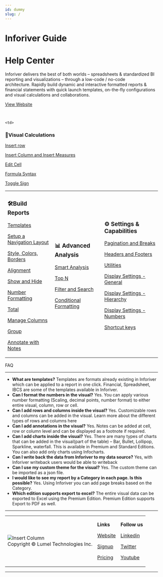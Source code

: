 ```yaml
---
id: dummy
slug: /
---
```



# Inforiver Guide

# Help Center

Inforiver delivers the best of both worlds – spreadsheets & standardized BI reporting and visualizations – through a low-code / no-code architecture. Rapidly build dynamic and interactive formatted reports & financial statements with quick launch templates, on-the-fly configurations and visual calculations and collaborations.

[View Website](https://inforiver.com)

<ReactPlayer url='https://www.youtube.com/watch?v=KsKeozY0mmk' /> 
<br/>
<table>
  <tr>
<td>

### 🛠Build Reports

[Templates](/build/Template)

[Setup a Navigation Layout](/build/setup-a-navigation-layout)

[Style, Colors, Borders](/build/Style,color,border)

[Alignment](/build/alignment)

[Show and Hide](/build/showandhide)

[Number Formatting](/build/number-formatting)

[Total](/build/Total)

[Manage Columns](/build/Managecolumn)

[Group](/build/Group)

[Annotate with Notes](/build/Annotatenotes)

</td>
 
    <td>

### 🧮Visual Calculations

[Insert row](/visual/insert-row)

[Insert Column and Insert Measures](/visual/insert-column-and-insert-measures)

[Edit Cell](/visual/Editcell)

[Formula Syntax ](/visual/formula-list)

[Toggle Sign](/visual/toggle-sign)

</td> 
<td>

### 📊 Advanced Analysis

[Smart Analysis](/analyze/Smartanalysis)

[Top N](/analyze/TopN)

[Filter and Search](/analyze/filter-and-search)

[Conditional Formatting](/analyze/conditional-formatting)
  </td>
  <td>

### ⚙ Settings & Capabilities

[Pagination and Breaks](/settings/pagination-and-breaks)

[Headers and Footers](/settings/headers-and-footers)

[Utilities](/settings/utilities)
 
[Display Settings - General](/settings/display-settings---general)

[Display Settings - Hierarchy](/settings/display-settings---hierarchy)

[Display Settings - Numbers](/settings/display-settings---numbers)

[Shortcut keys](/settings/shortcut-keys)

 </td>
 </tr>
</table>

FAQ

---

- **What are templates?**
  Templates are formats already existing in Inforiver which can be applied to a report in one click. Financial, Spreadsheet, IBCS are some of the templates available in Inforiver.
- **Can I format the numbers in the visual?**
  Yes. You can apply various number formatting (Scaling, decimal points, number format) to either entire visual, column, row or cell.
- **Can I add rows and columns inside the visual?**
  Yes. Customizable rows and columns can be added in the visual. Learn more about the different types of rows and columns here
- **Can I add annotations in the visual?**
  Yes. Notes can be added at cell, row or column level and can be displayed as a footnote if required.
- **Can I add charts inside the visual?**
  Yes. There are many types of charts that can be added in the visual(part of the table) – Bar, Bullet, Lollipop, Sparkline, waterfall. This is available in Premium and Standard Editions. You can also add only charts using Infocharts.
- **Can I write back the data from Inforiver to my data source?**
  Yes, with Inforiver writeback users would be able to writeback
- **Can I use my custom theme for the visual?**
  Yes. The custom theme can be imported as a json file.
- **I would like to see my report by a Category in each page. Is this possible?**
  Yes. Using Inforiver you can add page breaks based on the Category.
- **Which edition supports export to excel?**
  The entire visual data can be exported to Excel using the Premium Edition. Premium Edition supports Export to PDF as well.



---
<table>
  <tr>
<td>
<div class="left">
  <Zoom>
    <img alt="Insert Column" src={useBaseUrl("img/inforiver-logo.svg")} />
  </Zoom>
</div>
Copyright © Lumel Technologies Inc.
</td>
<td>

**Links**

[Website](https://inforiver.com/)

[Signup](https://inforiver.com/professional/trial/)

[Pricing](https://inforiver.com/pricing/)
</td>
<td>

**Follow us**

[Linkedin](https://www.linkedin.com/company/info-river/)

[Twitter](https://twitter.com/inforiverbi)

[Youtube](https://www.youtube.com/channel/UCCsM_ewPSPDHgq30mssJmdg)
</td>
</tr>
</table>

---
